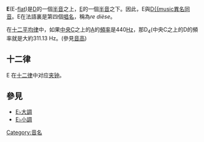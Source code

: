 '''E{{music|flat}}'''(E-[[降音符|flat]])是[[D_(音名)|D]]的一個[[半音|半音]]之上，[[E_(音名)|E]]的一個[[半音|半音]]之下。因此，E{{music|flat}}與[[D♯_(音名)|D{{music]][[異名同音|異名同音]]。E{{music|flat}}在法語裏是第四個[[唱名|唱名]]，稱為''re dièse''。

在[[十二平均律|十二平均律]]中，如果[[中央C|中央C]]之上的[[A_(音名)|A]]的[[頻率|頻率]]是440[[赫茲|Hz]]，那D{{music|flat}}<sub>4</sub>(中央C之上的D{{music|flat}}的頻率就是大約311.13 Hz。(參見[[音高|音高]])

==十二律==
E{{music|flat}} 在[[十二律|十二律]]中对应[[夹钟|夹钟]]。

==參見==
*[[E♭大調|E♭大調]]
*[[E♭小調|E♭小調]]

{{半音}}

{{DEFAULTSORT:E}}
[[Category:音名|Category:音名]]

{{music-stub}}